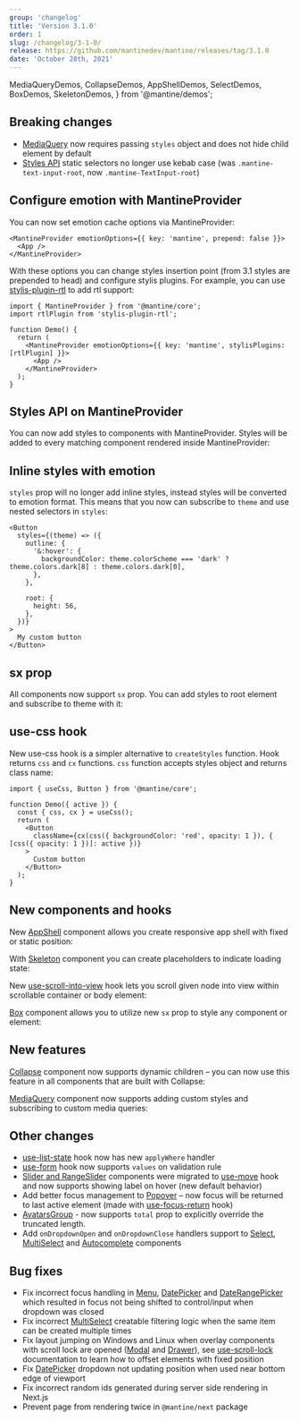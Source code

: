 ```yaml
---
group: 'changelog'
title: 'Version 3.1.0'
order: 1
slug: /changelog/3-1-0/
release: https://github.com/mantinedev/mantine/releases/tag/3.1.0
date: 'October 28th, 2021'
---
```


  MediaQueryDemos,
  CollapseDemos,
  AppShellDemos,
  SelectDemos,
  BoxDemos,
  SkeletonDemos,
} from '@mantine/demos';

## Breaking changes

- [MediaQuery](https://mantine.dev/core/media-query/) now requires passing `styles` object and does not hide child element by default
- [Styles API](https://mantine.dev/theming/styles-api/) static selectors no longer use kebab case (was `.mantine-text-input-root`, now `.mantine-TextInput-root`)

## Configure emotion with MantineProvider

You can now set emotion cache options via MantineProvider:

```tsx
<MantineProvider emotionOptions={{ key: 'mantine', prepend: false }}>
  <App />
</MantineProvider>
```

With these options you can change styles insertion point (from 3.1 styles are prepended to head)
and configure stylis plugins. For example, you can use [stylis-plugin-rtl](https://github.com/styled-components/stylis-plugin-rtl) to add rtl support:

```tsx
import { MantineProvider } from '@mantine/core';
import rtlPlugin from 'stylis-plugin-rtl';

function Demo() {
  return (
    <MantineProvider emotionOptions={{ key: 'mantine', stylisPlugins: [rtlPlugin] }}>
      <App />
    </MantineProvider>
  );
}
```

## Styles API on MantineProvider

You can now add styles to components with MantineProvider.
Styles will be added to every matching component rendered inside MantineProvider:

<Demo data={providerStyles} />

## Inline styles with emotion

`styles` prop will no longer add inline styles, instead styles will be converted to emotion format.
This means that you now can subscribe to `theme` and use nested selectors in `styles`:

```tsx
<Button
  styles={(theme) => ({
    outline: {
      '&:hover': {
        backgroundColor: theme.colorScheme === 'dark' ? theme.colors.dark[8] : theme.colors.dark[0],
      },
    },

    root: {
      height: 56,
    },
  })}
>
  My custom button
</Button>
```

## sx prop

All components now support `sx` prop. You can add styles to root element and subscribe to theme with it:

<Demo data={CreateStylesDemos.createStylesSx} />

## use-css hook

New use-css hook is a simpler alternative to `createStyles` function.
Hook returns `css` and `cx` functions. `css` function accepts styles object and returns class name:

```tsx
import { useCss, Button } from '@mantine/core';

function Demo({ active }) {
  const { css, cx } = useCss();
  return (
    <Button
      className={cx(css({ backgroundColor: 'red', opacity: 1 }), { [css({ opacity: 1 })]: active })}
    >
      Custom button
    </Button>
  );
}
```

## New components and hooks

New [AppShell](https://mantine.dev/core/app-shell/) component allows you create responsive app shell with fixed or static position:

<Demo data={AppShellDemos.usage} />

With [Skeleton](https://mantine.dev/core/skeleton/) component you can create placeholders to indicate loading state:

<Demo data={SkeletonDemos.configurator} />

New [use-scroll-into-view](https://mantine.dev/hooks/use-scroll-into-view/) hook lets you scroll given node into view within scrollable container or body element:

<Demo data={useScrollIntoViewParent} />

[Box](https://mantine.dev/core/box/) component allows you to utilize new `sx` prop to style any component or element:

<Demo data={BoxDemos.usage} />

## New features

[Collapse](https://mantine.dev/core/collapse/) component now supports dynamic children – you can now use this feature in all components that are built with Collapse:

<Demo data={CollapseDemos.nested} />

[MediaQuery](https://mantine.dev/core/media-query/) component now supports adding custom styles and subscribing to custom media queries:

<Demo data={MediaQueryDemos.query} />

## Other changes

- [use-list-state](https://mantine.dev/hooks/use-list-state/) hook now has new `applyWhere` handler
- [use-form](https://mantine.dev/hooks/use-form/) hook now supports `values` on validation rule
- [Slider and RangeSlider](https://mantine.dev/core/slider/) components were migrated to [use-move](https://mantine.dev/hooks/use-move/) hook and now supports showing label on hover (new default behavior)
- Add better focus management to [Popover](https://mantine.dev/core/popover/) – now focus will be returned to last active element (made with [use-focus-return](https://mantine.dev/hooks/use-focus-return/) hook)
- [AvatarsGroup](https://mantine.dev/core/avatar/#avatars-group) - now supports `total` prop to explicitly override the truncated length.
- Add `onDropdownOpen` and `onDropdownClose` handlers support to [Select](https://mantine.dev/core/select/), [MultiSelect](https://mantine.dev/core/multi-select/) and [Autocomplete](https://mantine.dev/core/autocomplete/) components

## Bug fixes

- Fix incorrect focus handling in [Menu](https://mantine.dev/core/menu/), [DatePicker](https://mantine.dev/dates/date-picker/) and [DateRangePicker](https://mantine.dev/dates/date-range-picker/) which resulted in focus not being shifted to control/input when dropdown was closed
- Fix incorrect [MultiSelect](https://mantine.dev/core/multi-select/) creatable filtering logic when the same item can be created multiple times
- Fix layout jumping on Windows and Linux when overlay components with scroll lock are opened ([Modal](https://mantine.dev/core/modal/) and [Drawer](https://mantine.dev/core/drawer)), see [use-scroll-lock](https://mantine.dev/hooks/use-scroll-lock/) documentation to learn how to offset elements with fixed position
- Fix [DatePicker](https://mantine.dev/dates/date-picker/) dropdown not updating position when used near bottom edge of viewport
- Fix incorrect random ids generated during server side rendering in Next.js
- Prevent page from rendering twice in `@mantine/next` package
